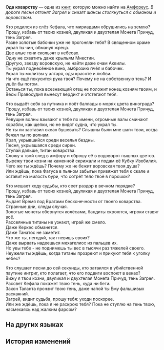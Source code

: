 {{Книга Инфобокс
|id           = 436
|Название     = Ода коварству
|Изображение  = Предмет Ode of Trickery.png
|Мир          = Амфореус
|Томов        = 1
|Автор        = <!--нужно добавить-->
|Описание     = Гимн, который титаны использовали, чтобы изгнать Загрея. Его поют путешественники, отправляющиеся в далёкие странствия, чтобы защититься от разбойников и мошенников.
|Том1         = {{tx}}
|Источник1    = {{tx|Отсутствует источник}}
|Персонажи    = 
|Фракции      = 
}}
'''Ода коварству''' — одна из [[Книги|книг]], которую можно найти на [[Амфореус]].
<!--
==Получение==
<gallery>
Книга НАЗВАНИЕ.png|НАЗВАНИЕ
Локация НАЗВАНИЕ.png|Расположение на карте. Ближайший пространственный якорь «[[НАЗВАНИЕ]]»
</gallery>
-->
''В дороге песни отгонят Загрея и снизят шансы столкнуться с обманом и воровством.''

Кто родился из слёз Кефала, что мириадами обрушились на землю?<br />
Прошу, избавь от твоих козней, двуликая и двухтелая Монета Причуд, тень Загрея.<br />
Разве золотые бабочки уже не прогоняли тебя? В священном храме украл ты чин, обманул жреца.<br />
Две алые тени скользят в небесах.<br />
Одну не схватить даже крыльям Мнестии.<br />
Другую, звезду воровскую, не найти даже очам Аквилы.<br />
Ты украл поднесённое вино, амброзию пчёл и бабочек.<br />
Украл ты молитвы у алтаря, оды красоте и любви.<br />
На что ещё покусится рука твоя? Почему не на собственную тень? И ушёл бы потом.<br />
Останься ты, пока всезнающий отец не положит конец козням твоим, и Весы Правосудия вынесут вердикт и отстегают тебя.

Кто выдаёт себя за путника и поёт баллады о морях цвета винограда?<br />
Прошу, избавь от твоих козней, двуликая и двухтелая Монета Причуд, тень Загрея.<br />
Ревущие волны взывают к тебе по имени, огромные валы сминают корабли, как щепки, но не видят судна, что украл ты.<br />
Не ты ли заставил океан бушевать? Слышны были мне шаги твои, когда бежал ты по волнам.<br />
Храп, укрывшийся среди веселья бездны.<br />
Песня, укрывшаяся среди сирен.<br />
Ступай дальше, титан коварства.<br />
Сложу я твой след в амфору и сброшу её в водоворот пышных цветов.<br />
Вырежу твои козни на каменной скрижали и подам её Кубку Изобилия.<br />
Чего же ты ждёшь? Почему же не бежит воровская твоя душа?<br />
Или ждёшь, пока Фагуса в пьяном забытьи привяжет тебя к скале и оставит на милость бури, что сотрёт тело твоё в порошок?

Кто мешает ходу судьбы, кто сеет раздор в вечном порядке?<br />
Прошу, избавь от твоих козней, двуликая и двухтелая Монета Причуд, тень Загрея.<br />
Рыдает Время под Вратами бесконечности от твоего коварства. Странные дни, следы случая.<br />
Золотые монеты обернутся колёсами, бандиты скроются, игроки ставят всё.<br />
Рассеянные титаны не узнают, играй же смело.<br />
Даже Керкес обманется.<br />
Даже Танатос не заметит.<br />
Что же ты, негодяй, так гневишь своих?<br />
Даже вырвать надеешься мехагелиос из пальцев их.<br />
Но увы тебе - не поднимешь ты вес в тысячи раз тяжелей своего.<br />
Неужели ты ждёшь, когда титаны прозреют и прикуют тебя к уголку небес?

Кто слушает песни до сей секунды, кто затаился в убийственной паутине интриг, кто полагает, что его подвиги воспоют в веках?<br />
Вижу я твои козни, двуликая и двухтелая Монета Причуд, тень Загрея.<br />
Рассвет Кефала покажет твою тень, куда ни беги.<br />
Закон Таланта пронзит твою тень, даже напой ты Ему фальшивых раскаяний.<br />
Загрей, видит судьба, прошу тебя: уходи поскорее.<br />
Или же ждёшь, пока я не раскрою тебя? Пока не ступлю на тень твою, насмехаясь над жалким фарсом?

==На других языках==
{{На других языках
|en   = Ode of Trickery
|zhs  = 诡计颂歌
|zht  = 詭計頌歌
|ja   = 詭術の賛歌
|ko   = 계략의 송가
|es   = Oda al engaño
|fr   = Ode à la Ruse
|ru   = Ода коварству
|th   = เพลงสรรเสริญเพทุบาย
|vi   = Bài Ca Lừa Lọc
|de   = Ode an die Gaunerei
|id   = Ode Tipu Muslihat
|pt   = Ode aos Truques
}}

==История изменений==
{{История изменений|3.0}}